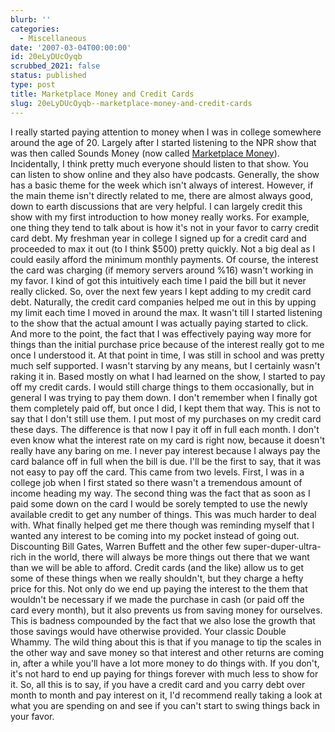 ```yaml
---
blurb: ''
categories:
  - Miscellaneous
date: '2007-03-04T00:00:00'
id: 20eLyDUcOyqb
scrubbed_2021: false
status: published
type: post
title: Marketplace Money and Credit Cards
slug: 20eLyDUcOyqb--marketplace-money-and-credit-cards
---
```


I really started paying attention to money when I was in college
somewhere around the age of 20. Largely after I started listening
to the NPR show that was then called Sounds Money (now called
[Marketplace Money](http://marketplacemoney.publicradio.org/)).
Incidentally, I think pretty much everyone should listen to that
show. You can listen to show online and they also have podcasts.
Generally, the show has a basic theme for the week which isn't
always of interest. However, if the main theme isn't directly
related to me, there are almost always good, down to earth
discussions that are very helpful. I can largely credit this show
with my first introduction to how money really works. For example,
one thing they tend to talk about is how it's not in your favor to
carry credit card debt. My freshman year in college I signed up for
a credit card and proceeded to max it out (to I think $500) pretty
quickly. Not a big deal as I could easily afford the minimum
monthly payments. Of course, the interest the card was charging (if
memory servers around %16) wasn't working in my favor. I kind of
got this intuitively each time I paid the bill but it never really
clicked. So, over the next few years I kept adding to my credit
card debt. Naturally, the credit card companies helped me out in
this by upping my limit each time I moved in around the max. It
wasn't till I started listening to the show that the actual amount
I was actually paying started to click. And more to the point, the
fact that I was effectively paying way more for things than the
initial purchase price because of the interest really got to me
once I understood it. At that point in time, I was still in school
and was pretty much self supported. I wasn't starving by any means,
but I certainly wasn't raking it in. Based mostly on what I had
learned on the show, I started to pay off my credit cards. I would
still charge things to them occasionally, but in general I was
trying to pay them down. I don't remember when I finally got them
completely paid off, but once I did, I kept them that way. This is
not to say that I don't still use them. I put most of my purchases
on my credit card these days. The difference is that now I pay it
off in full each month. I don't even know what the interest rate on
my card is right now, because it doesn't really have any baring on
me. I never pay interest because I always pay the card balance off
in full when the bill is due. I'll be the first to say, that it was
not easy to pay off the card. This came from two levels. First, I
was in a college job when I first stated so there wasn't a
tremendous amount of income heading my way. The second thing was
the fact that as soon as I paid some down on the card I would be
sorely tempted to use the newly available credit to get any number
of things. This was much harder to deal with. What finally helped
get me there though was reminding myself that I wanted any interest
to be coming into my pocket instead of going out. Discounting Bill
Gates, Warren Buffett and the other few super-duper-ultra-rich in
the world, there will always be more things out there that we want
than we will be able to afford. Credit cards (and the like) allow
us to get some of these things when we really shouldn't, but they
charge a hefty price for this. Not only do we end up paying the
interest to the them that wouldn't be necessary if we made the
purchase in cash (or paid off the card every month), but it also
prevents us from saving money for ourselves. This is badness
compounded by the fact that we also lose the growth that those
savings would have otherwise provided. Your classic Double Whammy.
The wild thing about this is that if you manage to tip the scales
in the other way and save money so that interest and other returns
are coming in, after a while you'll have a lot more money to do
things with. If you don't, it's not hard to end up paying for
things forever with much less to show for it. So, all this is to
say, if you have a credit card and you carry debt over month to
month and pay interest on it, I'd recommend really taking a look at
what you are spending on and see if you can't start to swing things
back in your favor.
